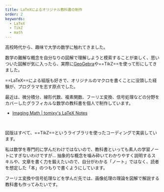 ```yaml
---
title: LaTeXによるオリジナル教科書の制作
order: 2
keywords:
  - LaTeX
  - TikZ
  - math
---
```









高校時代から、趣味で大学の数学に触れてきました。

数学の難解な概念を自分なりの図解で理解しようと模索することが楽しく、思いついた図解が気に入ったら、実際に[GeoGebra](https://www.geogebra.org/?lang=ja)や==TikZ==を使って形にしてきました。

==LaTeX==による組版も好きで、オリジナルのマクロを書くことに没頭した経験が、プログラマを志す原点でした。

最近は、微分積分、線形代数、複素関数、フーリエ変換、信号処理などの分野をカバーしたグラフィカルな数学の教科書を個人で制作しています。

- [Imaging Math | tomixy's LaTeX Notes](https://tomixyz-latex-notes.pages.dev/)

<GridGallery col={3} sp_col={2}>
  <Image alt="" src={img_ImagingMathComplexPage1} />
  <Image alt="" src={img_ImagingMathComplexPage2} />
  <Image alt="" src={img_ImagingMathLinearPage1} />
  <Image alt="" src={img_ImagingMathLinearPage2} />
  <Image alt="" src={img_ImagingMathDerivPage1} />
  <Image alt="" src={img_ImagingMathDerivPage2} />
  <Image alt="" src={img_ImagingMathTrigPage1} />
  <Image alt="" src={img_ImagingMathTrigPage2} />
  <Image alt="" src={img_ImagingMathEpDeltaPage1} />
</GridGallery>

図版はすべて、==TikZ==というライブラリを使ったコーディングで実装しています。

<VStack>
  <FigureBox src={img_TikzSinCosTan} />
  <FigureBox src={img_TikzDeriv3d} />
</VStack>

私は数学を専門的に学んだわけではないので、教科書といっても素人の学習ノートにすぎないわけですが…
抽象的な概念を噛み砕いてわかりやすく説明するスキルや、文章を書く力を鍛えたいので、自分がわかる「ノート」ではなく、読者を想定した「本」のつもりで書くようにしています。

フーリエ変換や信号処理などを学んだ先では、画像処理の理論を図解で解説する教科書も作ってみたいです。
